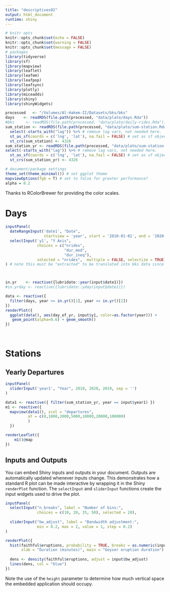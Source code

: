 ```yaml
---
title: "descriptives02"
output: html_document
runtime: shiny
---
```


```r
# knitr opts
knitr::opts_chunk$set(echo = FALSE)
knitr::opts_chunk$set(warning = FALSE)
knitr::opts_chunk$set(message = FALSE)
# packages
library(tidyverse)
library(sf)
library(mapview)
library(leaflet)
library(leafem)
library(leafpop)
library(leafsync)
library(plotly)
library(miceadds)
library(shiny)
library(shinyWidgets)

processed   <- "/Volumes/Al-Hakem-II/Datasets/bks/bks"
days    <- readRDS(file.path(processed, "data/plato/days.Rda"))
#bks     <- readRDS(file.path(processed, "data/plato/daily-rides.Rda"))
sum_station <- readRDS(file.path(processed, "data/plato/sum-station.Rda")) %>%
  select(-starts_with("lag")) %>% # remove lag vars, not needed here.
  st_as_sf(coords = c('lng', 'lat'), na.fail = FALSE) # set as sf object
  st_crs(sum_station) <- 4326
sum_station_yr <- readRDS(file.path(processed, "data/plato/sum-station-yr.Rda")) %>%
select(-starts_with("lag")) %>% # remove lag vars, not needed here.
  st_as_sf(coords = c('lng', 'lat'), na.fail = FALSE) # set as sf object
  st_crs(sum_station_yr) <- 4326

# document/package settings
theme_set(theme_minimal()) # set ggplot theme
mapviewOptions(fgb = T) # set to false for greater performance?
alpha = 0.2
```

Thanks to RColorBrewer for providing the color scales.

# Days

```r
inputPanel(
  dateRangeInput('date1', "Date",
                 startview = 'year', start = '2010-01-01', end = '2020-12-31'),
  selectInput('y1', "Y Axis", 
              choices = c("nrides",
                          "dur_med",
                          "dur_ineq"),
              selected = "nrides",  multiple = FALSE, selectize = TRUE)
) # note this must be "extracted" to be translated into bks data since not in date format



in.yr    <- reactive({lubridate::year(input$date1)})
#in.yrday <- reactive({lubridate::yday(input$date1)})

data <- reactive({
  filter(days, year >= in.yr()[1], year <= in.yr()[2])
})
renderPlot({
  ggplot(data(), aes(day_of_yr, input$y1, color=as.factor(year))) + 
   geom_point(alpha=0.6) + geom_smooth()
}) 




```

# Stations

## Yearly Departures 

```r
inputPanel(
  sliderInput('year1', "Year", 2010, 2020, 2010, sep = '')
)

data1 <- reactive({ filter(sum_station_yr, year == input$year1) })
m1 <- reactive({
  mapview(data1(), zcol = "departures",
          at = c(0,1000,2000,5000,10000,20000,100000)
          )
  })

renderLeaflet({
    m1()@map
})


```

## Inputs and Outputs

You can embed Shiny inputs and outputs in your document. Outputs are automatically updated whenever inputs change. This demonstrates how a standard R plot can be made interactive by wrapping it in the Shiny `renderPlot` function. The `selectInput` and `sliderInput` functions create the input widgets used to drive the plot.

```r
inputPanel(
  selectInput("n_breaks", label = "Number of bins:",
              choices = c(10, 20, 35, 50), selected = 20),
  
  sliderInput("bw_adjust", label = "Bandwidth adjustment:",
              min = 0.2, max = 2, value = 1, step = 0.2)
)

renderPlot({
  hist(faithful$eruptions, probability = TRUE, breaks = as.numeric(input$n_breaks),
       xlab = "Duration (minutes)", main = "Geyser eruption duration")
  
  dens <- density(faithful$eruptions, adjust = input$bw_adjust)
  lines(dens, col = "blue")
})
```

Note the use of the `height` parameter to determine how much vertical space the embedded application should occupy.
